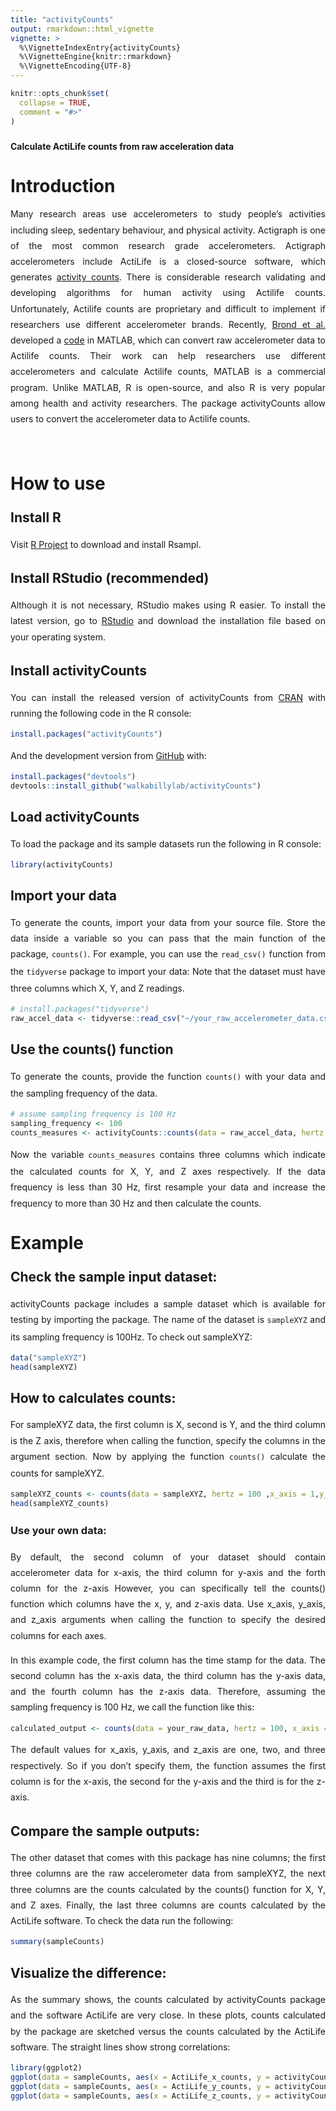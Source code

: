 ```yaml
---
title: "activityCounts"
output: rmarkdown::html_vignette
vignette: >
  %\VignetteIndexEntry{activityCounts}
  %\VignetteEngine{knitr::rmarkdown}
  %\VignetteEncoding{UTF-8}
---
```


```r
knitr::opts_chunk$set(
  collapse = TRUE,
  comment = "#>"
)
```

#### Calculate ActiLife counts from raw acceleration data

<style>
  body{
    text-align : justify;
    line-height: 1.8em;
  }
</style>
  
# Introduction
Many research areas use accelerometers to study people's activities including sleep, sedentary behaviour, and physical activity. Actigraph is one of the most common research grade accelerometers. Actigraph accelerometers include ActiLife is a closed-source software, which generates [activity counts](https://s3.amazonaws.com/actigraphcorp.com/wp-content/uploads/2017/11/26205758/ActiGraph-White-Paper_What-is-a-Count_.pdf). There is considerable research validating and developing algorithms for human activity using Actilife counts. Unfortunately, Actilife counts are proprietary and difficult to implement if researchers use different accelerometer brands. Recently, [Brond et al.](https://www.ncbi.nlm.nih.gov/pubmed/28604558) developed a [code](https://github.com/jbrond/ActigraphCounts) in MATLAB, which can convert raw accelerometer data to Actilife counts. Their work can help researchers use different accelerometers and calculate Actilife counts, MATLAB is a commercial program. Unlike MATLAB, R is open-source, and also R is very popular among health and activity researchers. The package activityCounts allow users to convert the accelerometer data to Actilife counts.

<br>

# How to use
## Install R
Visit [R Project](https://www.r-project.org/) to download and install Rsampl.

## Install RStudio (recommended)
Although it is not necessary, RStudio makes using R easier. To install the latest version, go to [RStudio](https://www.rstudio.com/) and download the installation file based on your operating system.

## Install activityCounts

You can install the released version of activityCounts from [CRAN](https://CRAN.R-project.org) with running the following code in the R console:

``` r
install.packages("activityCounts")
```

And the development version from [GitHub](https://github.com/walkabillylab/activityCounts) with:

``` r
install.packages("devtools")
devtools::install_github("walkabillylab/activityCounts")
```

## Load activityCounts
To load the package and its sample datasets run the following in R console:


```r
library(activityCounts)
```


## Import your data
To generate the counts, import your data from your source file. Store the data inside a variable so you can pass that the main function of the package, `counts()`. 
For example, you can use the `read_csv()` function from the `tidyverse` package to import your data:
Note that the dataset must have three columns which X, Y, and Z readings.

```r
# install.packages("tidyverse")
raw_accel_data <- tidyverse::read_csv("~/your_raw_accelerometer_data.csv")
```


## Use the counts() function
To generate the counts, provide the function `counts()` with your data and the sampling frequency of the data.
```r
# assume sampling frequency is 100 Hz
sampling_frequency <- 100 
counts_measures <- activityCounts::counts(data = raw_accel_data, hertz = sampling_frequency)
```

Now the variable `counts_measures` contains three columns which indicate the calculated counts for X, Y, and Z axes respectively. If the data frequency is less than 30 Hz, first resample your data and increase the frequency to more than 30 Hz and then calculate the counts.



# Example
## Check the sample input dataset:
activityCounts package includes a sample dataset which is available for testing by importing the package. The name of the dataset is `sampleXYZ` and its sampling frequency is 100Hz. To check out sampleXYZ:

```r
data("sampleXYZ")
head(sampleXYZ)
```

## How to calculates counts:
For sampleXYZ data, the first column is X, second is Y, and the third column is the Z axis, therefore when calling the function, specify the columns in the argument section. Now by applying the function `counts()` calculate the counts for sampleXYZ.

```r
sampleXYZ_counts <- counts(data = sampleXYZ, hertz = 100 ,x_axis = 1,y_axis = 2,z_axis = 3)
head(sampleXYZ_counts)
```

### Use your own data:

By default, the second column of your dataset should contain accelerometer data for x-axis, the third column for y-axis and the forth column for the z-axis However, you can specifically tell the counts() function which columns have the x, y, and z-axis data. Use x_axis, y_axis, and z_axis arguments when calling the function to specify the desired columns for each axes.

In this example code, the first column has the time stamp for the data. The second column has the x-axis data, the third column has the y-axis data, and the fourth column has the z-axis data. Therefore, assuming the sampling frequency is 100 Hz, we call the function like this:

```r
calculated_output <- counts(data = your_raw_data, hertz = 100, x_axis = 2, y_axis = 3, z_axis = 4)
```
The default values for x_axis, y_axis, and z_axis are one, two, and three respectively. So if you don't specify them, the function assumes the first column is for the x-axis, the second for the y-axis and the third is for the z-axis.


## Compare the sample outputs:

The other dataset that comes with this package has nine columns; the first three columns are the raw accelerometer data from sampleXYZ, the next three columns are the counts calculated by the counts() function for X, Y, and Z axes. Finally, the last three columns are counts calculated by the ActiLife software. To check the data run the following:
  
  
```r
summary(sampleCounts)
```

## Visualize the difference:

As the summary shows, the counts calculated by activityCounts package and the software ActiLife are very close. In these plots, counts calculated by the package are sketched versus the counts calculated by the ActiLife software. The straight lines show strong correlations: 
  
```r
library(ggplot2)
ggplot(data = sampleCounts, aes(x = ActiLife_x_counts, y = activityCounts_x_counts)) + geom_point() 
ggplot(data = sampleCounts, aes(x = ActiLife_y_counts, y = activityCounts_y_counts)) + geom_point() 
ggplot(data = sampleCounts, aes(x = ActiLife_z_counts, y = activityCounts_z_counts)) + geom_point()

```
